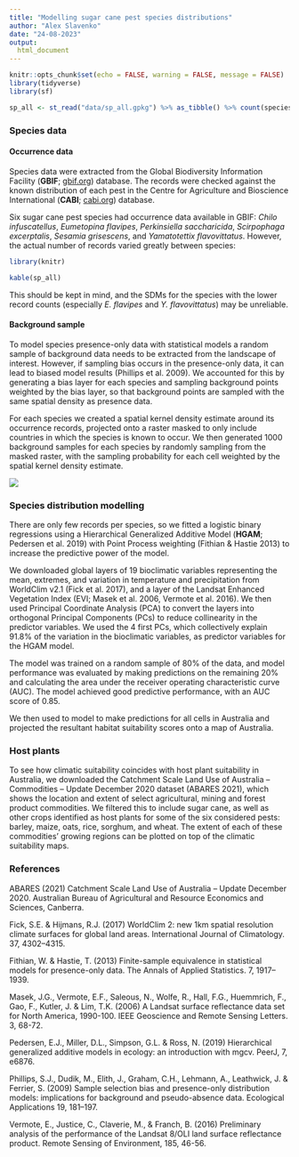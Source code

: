 ---
title: "Modelling sugar cane pest species distributions"
author: "Alex Slavenko"
date: "24-08-2023"
output:
  html_document
---

```{r setup, include=FALSE}
knitr::opts_chunk$set(echo = FALSE, warning = FALSE, message = FALSE)
library(tidyverse)
library(sf)

sp_all <- st_read("data/sp_all.gpkg") %>% as_tibble() %>% count(species)
```

### Species data
#### Occurrence data

Species data were extracted from the Global Biodiversity Information Facility (**GBIF**; [gbif.org](https://www.gbif.org)) database. The records were checked against the known distribution of each pest in the Centre for Agriculture and Bioscience International (**CABI**; [cabi.org](https://www.cabi.org)) database.

Six sugar cane pest species had occurrence data available in GBIF: *Chilo infuscatellus*, *Eumetopina flavipes*, *Perkinsiella saccharicida*, *Scirpophaga excerptalis*, *Sesamia grisescens*,  and *Yamatotettix flavovittatus*. However, the actual number of records varied greatly between species:

```{r echo = FALSE, message = FALSE, warning = FALSE}
library(knitr)

kable(sp_all)
```

This should be kept in mind, and the SDMs for the species with the lower record counts (especially *E. flavipes* and *Y. flavovittatus*) may be unreliable.

#### Background sample

To model species presence-only data with statistical models a random sample of background data needs to be extracted from the landscape of interest. However, if sampling bias occurs in the presence-only data, it can lead to biased model results (Phillips et al. 2009). We accounted for this by generating a bias layer for each species and sampling background points weighted by the bias layer, so that background points are sampled with the same spatial density as presence data.

For each species we created a spatial kernel density estimate around its occurrence records, projected onto a raster masked to only include countries in which the species is known to occur. We then generated 1000 background samples for each species by randomly sampling from the masked raster, with the sampling probability for each cell weighted by the spatial kernel density estimate.

![](methodology.png)

### Species distribution modelling

There are only few records per species, so we fitted a logistic binary regressions using a Hierarchical Generalized Additive Model (**HGAM**; Pedersen et al. 2019) with Point Process weighting (Fithian & Hastie 2013) to increase the predictive power of the model.

We downloaded global layers of 19 bioclimatic variables representing the mean, extremes, and variation in temperature and precipitation from WorldClim v2.1 (Fick et al. 2017), and a layer of the Landsat Enhanced Vegetation Index (EVI; Masek et al. 2006, Vermote et al. 2016). We then used Principal Coordinate Analysis (PCA) to convert the layers into orthogonal Principal Components (PCs) to reduce collinearity in the predictor variables. We used the 4 first PCs, which collectively explain 91.8% of the variation in the bioclimatic variables, as predictor variables for the HGAM model.

The model was trained on a random sample of 80% of the data, and model performance was evaluated by making predictions on the remaining 20% and calculating the area under the receiver operating characteristic curve (AUC). The model achieved good predictive performance, with an AUC score of 0.85.

We then used to model to make predictions for all cells in Australia and projected the resultant habitat suitability scores onto a map of Australia.

### Host plants

To see how climatic suitability coincides with host plant suitability in Australia, we downloaded the Catchment Scale Land Use of Australia – Commodities – Update December 2020 dataset (ABARES 2021), which shows the location and extent of select agricultural, mining and forest product commodities. We filtered this to include sugar cane, as well as other crops identified as host plants for some of the six considered pests: barley, maize, oats, rice, sorghum, and wheat. The extent of each of these commodities' growing regions can be plotted on top of the climatic suitability maps.

### References

ABARES (2021) Catchment Scale Land Use of Australia – Update December 2020. Australian Bureau of Agricultural and Resource Economics and Sciences, Canberra.

Fick, S.E. & Hijmans, R.J. (2017) WorldClim 2: new 1km spatial resolution climate surfaces for global land areas. International Journal of Climatology. 37, 4302–4315.

Fithian, W. & Hastie, T. (2013) Finite-sample equivalence in statistical models for presence-only data. The Annals of Applied Statistics. 7, 1917–1939.
   
Masek, J.G., Vermote, E.F., Saleous, N., Wolfe, R., Hall, F.G., Huemmrich, F., Gao, F., Kutler, J. & Lim, T.K. (2006) A Landsat surface reflectance data set for North America, 1990-100. IEEE Geoscience and Remote Sensing Letters. 3, 68-72.

Pedersen, E.J., Miller, D.L., Simpson, G.L. & Ross, N. (2019) Hierarchical generalized additive models in ecology: an introduction with mgcv. PeerJ, 7, e6876.

Phillips, S.J., Dudik, M., Elith, J., Graham, C.H., Lehmann, A., Leathwick, J. & Ferrier, S. (2009) Sample selection bias and presence-only distribution models: implications for background and pseudo-absence data. Ecological Applications 19, 181–197.

Vermote, E., Justice, C., Claverie, M., & Franch, B. (2016) Preliminary analysis of the performance of the Landsat 8/OLI land surface reflectance product. Remote Sensing of Environment, 185, 46-56.



